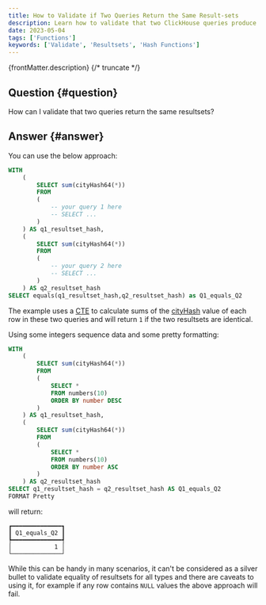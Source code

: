 ```yaml
---
title: How to Validate if Two Queries Return the Same Result-sets
description: Learn how to validate that two ClickHouse queries produce identical result-sets using hash functions and comparison techniques.
date: 2023-05-04
tags: ['Functions']
keywords: ['Validate', 'Resultsets', 'Hash Functions']
---
```


{frontMatter.description}
{/* truncate */}

## Question {#question}

How can I validate that two queries return the same resultsets?

## Answer {#answer}

You can use the below approach:

```sql
WITH
    (
        SELECT sum(cityHash64(*))
        FROM
        (
            -- your query 1 here
            -- SELECT ...
        )
    ) AS q1_resultset_hash,
    (
        SELECT sum(cityHash64(*))
        FROM
        (
            -- your query 2 here
            -- SELECT ...
        )
    ) AS q2_resultset_hash
SELECT equals(q1_resultset_hash,q2_resultset_hash) as Q1_equals_Q2
```
The example uses a [CTE](https://clickhouse.com/docs/sql-reference/statements/select/with) to calculate sums of the [cityHash](https://clickhouse.com/docs/sql-reference/functions/hash-functions#cityhash64) value of each row in these two queries and will return `1` if the two resultsets are identical.


Using some integers sequence data and some pretty formatting:

```sql
WITH
    (
        SELECT sum(cityHash64(*))
        FROM
        (
            SELECT *
            FROM numbers(10)
            ORDER BY number DESC
        )
    ) AS q1_resultset_hash,
    (
        SELECT sum(cityHash64(*))
        FROM
        (
            SELECT *
            FROM numbers(10)
            ORDER BY number ASC
        )
    ) AS q2_resultset_hash
SELECT q1_resultset_hash = q2_resultset_hash AS Q1_equals_Q2
FORMAT Pretty
```

will return:

```
┏━━━━━━━━━━━━━━┓
┃ Q1_equals_Q2 ┃
┡━━━━━━━━━━━━━━┩
│            1 │
└──────────────┘
```

While this can be handy in many scenarios, it can't be considered as a silver bullet to validate equality of resultsets for all types and there are caveats to using it, for example if any row contains `NULL` values the above approach will fail.


